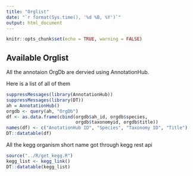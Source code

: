 ```yaml
---
title: "Orglist"
date: "`r format(Sys.time(), '%d %B, %Y')`"
output: html_document
---
```


```r
knitr::opts_chunk$set(echo = TRUE, warning = FALSE)
```

## Available Orglist

All the annotaion OrgDb are dervied using AnnotationHub.

Here is a list of all of them

```r
suppressMessages(library(AnnotationHub))
suppressMessages(library(DT))
ah = AnnotationHub()
orgdb <- query(ah, "OrgDb")
df <- as.data.frame(cbind(orgdb$ah_id, orgdb$species, 
                          orgdb$taxonomyid, orgdb$title))
names(df) <- c("AnotationHub ID", "Species", "Taxonomy ID", "Title")
DT::datatable(df)
```

All the kegg organism short name got through kegg rest api

```r
source("../R/get_kegg.R")
kegg_list <- kegg_link()
DT::datatable(kegg_list)
```
